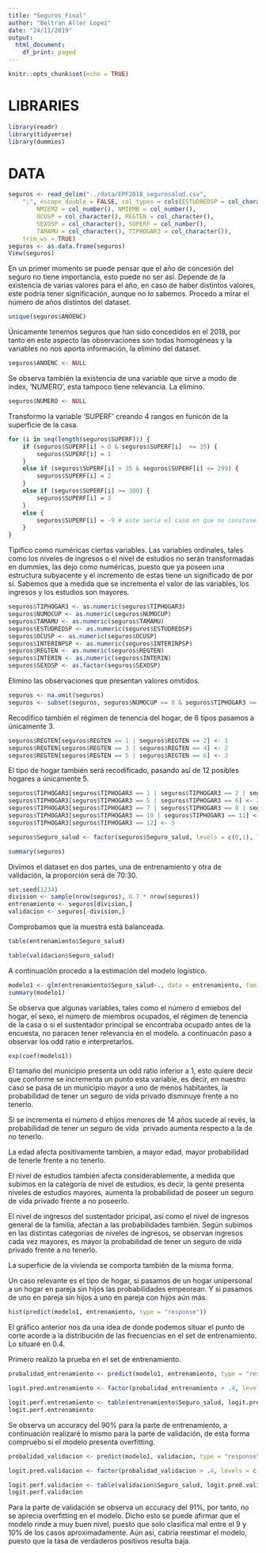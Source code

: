 ```yaml
---
title: "Seguros_Final"
author: "Beltran Aller Lopez"
date: "24/11/2019"
output:
  html_document:
    df_print: paged
---
```


```r
knitr::opts_chunk$set(echo = TRUE)
```

# LIBRARIES

```r
library(readr)
library(tidyverse)
library(dummies)
```

# DATA

```r
seguros <- read_delim("../data/EPF2018_segurosalud.csv", 
    ";", escape_double = FALSE, col_types = cols(ESTUDREDSP = col_character(), 
        NMIEM2 = col_number(), NMIEMB = col_number(), 
        OCUSP = col_character(), REGTEN = col_character(), 
        SEXOSP = col_character(), SUPERF = col_number(), 
        TAMAMU = col_character(), TIPHOGAR3 = col_character()), 
    trim_ws = TRUE)
seguros <- as.data.frame(seguros)
View(seguros)
```

En un primer momento se puede pensar que el año de concesión del seguro no tiene importancia, esto puede no ser así. Depende de la existencia de varias valores para el año, en caso de haber distintos valores, este podría tener significación, aunque no lo sabemos. Procedo a mirar el número de años distintos del dataset.

```r
unique(seguros$ANOENC)
```

Únicamente tenemos seguros que han sido concedidos en el 2018, por tanto en este aspecto las observaciones son todas homogéneas y la variables no nos aporta información, la elimino del dataset.

```r
seguros$ANOENC <- NULL
```

Se observa también la existencia de una variable que sirve a modo de index, 'NUMERO', esta tampoco tiene relevancia. La elimino.

```r
seguros$NUMERO <- NULL
```

Transformo la variable 'SUPERF' creando 4 rangos en funicón de la superficie de la casa.

```r
for (i in seq(length(seguros$SUPERF))) {
    if (seguros$SUPERF[i] > 0 & seguros$SUPERF[i]  <= 35) {
        seguros$SUPERF[i] = 1
    }
    else if (seguros$SUPERF[i] > 35 & seguros$SUPERF[i] <= 299) {
        seguros$SUPERF[i] = 2
    }
    else if (seguros$SUPERF[i] >= 300) {
        seguros$SUPERF[i] = 3
    }
    else {
        seguros$SUPERF[i] = -9 # este seria el caso en que no constase la superficie de la vivienda, esto nos importa y lo codificamos tambien
    }
}
```

Tipifico como numéricas ciertas variables. Las variables ordinales, tales como los niveles de ingresos o el nivel de estudios no serán transformadas en dummies, las dejo como numéricas, puesto que ya poseen una estructura subyacente y el incremento de estas tiene un significado de por sí. Sabemos que a medida que se incrementa el valor de las variables, los ingresos y los estudios son mayores. 

```r
seguros$TIPHOGAR3 <- as.numeric(seguros$TIPHOGAR3)
seguros$NUMOCUP <- as.numeric(seguros$NUMOCUP)
seguros$TAMAMU <- as.numeric(seguros$TAMAMU)
seguros$ESTUDREDSP <- as.numeric(seguros$ESTUDREDSP)
seguros$OCUSP <- as.numeric(seguros$OCUSP)
seguros$INTERINPSP <- as.numeric(seguros$INTERINPSP)
seguros$REGTEN <- as.numeric(seguros$REGTEN)
seguros$INTERIN <- as.numeric(seguros$INTERIN)
seguros$SEXOSP <- as.factor(seguros$SEXOSP)
```

Elimino las observaciones que presentan valores omitidos.

```r
seguros <- na.omit(seguros)
seguros <- subset(seguros, seguros$NUMOCUP >= 0 & seguros$TIPHOGAR3 >= 0 & seguros$SUPERF >= 0 & seguros$INTERINPSP >= 0)
```

Recodifico también el régimen de tenencia del hogar, de 6 tipos pasamos a únicamente 3.

```r
seguros$REGTEN[seguros$REGTEN == 1 | seguros$REGTEN == 2] <- 1
seguros$REGTEN[seguros$REGTEN == 3 | seguros$REGTEN == 4] <- 2
seguros$REGTEN[seguros$REGTEN == 5 | seguros$REGTEN == 6] <- 3
```

El tipo de hogar también será recodificado, pasando así de 12 posibles hogares a únicamente 5.

```r
seguros$TIPHOGAR3[seguros$TIPHOGAR3 == 1 | seguros$TIPHOGAR3 == 2 | seguros$TIPHOGAR3 == 3 | seguros$TIPHOGAR3 == 4] <- 1
seguros$TIPHOGAR3[seguros$TIPHOGAR3 == 5 | seguros$TIPHOGAR3 == 6] <- 2
seguros$TIPHOGAR3[seguros$TIPHOGAR3 == 7 | seguros$TIPHOGAR3 == 8 | seguros$TIPHOGAR3 == 9] <- 3
seguros$TIPHOGAR3[seguros$TIPHOGAR3 == 10 | seguros$TIPHOGAR3 == 11] <- 4
seguros$TIPHOGAR3[seguros$TIPHOGAR3 == 12] <- 5
```

```r
seguros$Seguro_salud <- factor(seguros$Seguro_salud, levels = c(0,1), labels = c('Sin seguro', 'Con seguro'))
```

```r
summary(seguros)
```
Divimos el dataset en dos partes, una de entrenamiento y otra de validación, la proporción será de 70:30.

```r
set.seed(1234)
division <- sample(nrow(seguros), 0.7 * nrow(seguros))
entrenamiento <- seguros[division,]
validacion <- seguros[-division,]
```

Comprobamos que la muestra está balanceada.

```r
table(entrenamiento$Seguro_salud)
```

```r
table(validacion$Seguro_salud)
```

A continuación procedo a la estimación del modelo logístico.

```r
modelo1 <- glm(entrenamiento$Seguro_salud~., data = entrenamiento, family = 'binomial')
summary(modelo1)
```

Se observa que algunas variables, tales como el número d emiebos del hogar, el sexo, el número de miembros ocupados, el régimen de tenencia de la casa o si el sustentador principal se encontraba ocupado antes de la encuesta, no paracen tener relevancia en el modelo. a continuacón paso a observar los odd ratio e interpretarlos.

```r
exp(coef(modelo1))
```

El tamaño del municipio presenta un odd ratio inferior a 1, esto quiere decir que conforme se incrementa un punto esta variable, es decir, en nuestro caso se pasa de un municipio mayor a uno de menos habitantes, la probabilidad de tener un seguro de vida privado disminuye frente a no tenerlo.

Si se incrementa el número d ehijos menores de 14 años sucede al revés, la probabilidad de tener un seguro de vida `privado aumenta respecto a la de no tenerlo.

La edad afecta positivamente tambíen, a mayor edad, mayor probabilidad de tenerle frente a no tenerlo.

El nivel de estudios también afecta considerablemente, a medida que subimos en la categoría de nivel de estudios, es decir, la gente presenta niveles de estudios mayores, aumenta la probabilidad de poseer un seguro de vida privado frente a no poseerlo.

El nivel de ingresos del sustentador pricipal, así como el nivel de ingresos general de la familia, afectan a las probabilidades también. Según subimos en las distintas categorías de niveles de ingresos, se observan ingresos cada vez mayores, es mayor la probabilidad de tener un seguro de vida privado frente a no tenerlo.

La superficie de la vivienda se comporta también de la misma forma.

Un caso relevante es el tipo de hogar, si pasamos de un hogar unipersonal a un hogar en pareja sin hijos las probabilidades empeorean. Y si pasamos de uno en pareja sin hijos a uno en pareja con hijos aún más.

```r
hist(predict(modelo1, entrenamiento, type = "response"))
```

El gráfico anterior nos da una idea de donde podemos situar el punto de corte acorde a la distribución de las frecuencias en el set de entrenamiento. Lo situaré en 0.4.

Primero realizo la prueba en el set de entrenamiento.

```r
probalidad_entrenamiento <- predict(modelo1, entrenamiento, type = "response")
```

```r
logit.pred.entrenamiento <- factor(probalidad_entrenamiento > .4, levels = c(FALSE, TRUE), labels = c("Sin seguro", "Con seguro"))
```

```r
logit.perf.entrenamiento <- table(entrenamiento$Seguro_salud, logit.pred.entrenamiento, dnn = c("Actual", "Predicted"))
logit.perf.entrenamiento
```

Se observa un accuracy del 90% para la parte de entrenamiento, a continuación realizaré lo mismo para la parte de validación, de esta forma compruebo si el modelo presenta overfitting.

```r
probalidad_validacion <- predict(modelo1, validacion, type = "response")
```

```r
logit.pred.validacion <- factor(probalidad_validacion > .4, levels = c(FALSE, TRUE), labels = c("Sin seguro", "Con seguro"))
```

```r
logit.perf.validacion <- table(validacion$Seguro_salud, logit.pred.validacion, dnn = c("Actual", "Predicted"))
logit.perf.validacion
```

Para la parte de validación se observa un accuracy del 91%, por tanto, no se aprecia overfitting en el modelo. Dicho esto se puede afirmar que el modelo rinde a muy buen nivel, puesto que solo clasifica mal entre el 9 y 10% de los casos aproximadamente. Aún así, cabría reestimar el modelo, puesto que la tasa de verdaderos positivos resulta baja.




